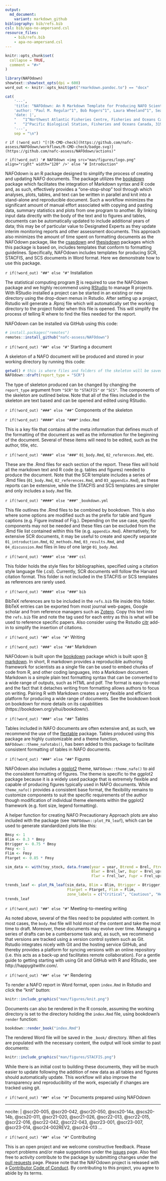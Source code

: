 ```yaml
---
output:
  md_document:
    variant: markdown_github
bibliography: bib/refs.bib
csl: bib/apa-no-ampersand.csl
resource_files:
    - bib/refs.bib
    - apa-no-ampersand.csl
---
```


```r
knitr::opts_chunk$set(
  collapse = TRUE,
  comment = "#>"
)
```


```r
library(NAFOdown)
showtext::showtext_opts(dpi = 600)
word_out <- knitr::opts_knit$get("rmarkdown.pandoc.to") == "docx"
```


```r
cat(
    '---',
    'title: "NAFOdown: An R Markdown Template for Producing NAFO Scientific Council Documents"',
    'author: "Paul M. Regular^1^, Bob Rogers^1^, Laura Wheeland^1^, Sean C. Anderson^2^"',
    'date: |',
    "   ^1^Northwest Atlantic Fisheries Centre, Fisheries and Oceans Canada, P.O.Box 5667, St. John’s, NL, A1C 5X1, Canada\\",
    "   ^2^Pacific Biological Station, Fisheries and Oceans Canada, 3190 Hammond Bay Rd., Nanaimo, British Columbia, V9T 6N7, Canada",
    '---',
    sep = "\n")

```


`r if (!word_out) "[![R-CMD-check](https://github.com/nafc-assess/NAFOdown/workflows/R-CMD-check/badge.svg)](https://github.com/nafc-assess/NAFOdown/actions)"`

`r if(!word_out) '# NAFOdown <img src="man/figures/logo.png" align="right" width="120" />' else "# Introduction"`

NAFOdown is an R package designed to simplify the process of creating and updating NAFO documents. The package utilizes the [bookdown](https://bookdown.org/yihui/bookdown/) package which facilitates the integration of Markdown syntax and R code and, as such, effectively provides a "one-stop-shop" tool through which analyses, plots, tables, and text can be written in parallel and knit into a stand-alone and reproducible document. Such a workflow minimizes the significant amount of manual effort associated with copying and pasting data, summary statistics and plots from one program to another. By linking input data directly with the body of the text and to figures and tables, documents can be automatically updated to include additional years of data; this may be of particular value to Designated Experts as they update interim monitoring reports and other assessment documents. This approach also minimizes the amount of time spent on formatting documents as the NAFOdown package, like the [csasdown](https://github.com/pbs-assess/csasdown/) and [thesisdown](https://github.com/ismayc/thesisdown/) packages which this package is based on, includes templates that conform to formatting guidelines. Specifically, NAFOdown includes templates for producing SCR, STACFIS, and SCS documents in Word format. Here we demonstrate how to use this package.

`r if(!word_out) "##" else "#"` Installation

The statistical computing program [R](https://www.r-project.org/) is required to use the NAFOdown package and we highly recommend using [RStudio](https://www.rstudio.com/products/RStudio/) to manage R projects. With RStudio installed a project can be started in an existing or new directory using the drop-down menus in Rstudio. After setting up a project, Rstudio will generate a .Rproj file which will automatically set the working directory to the project folder when this file is opened. This will simplify the process of telling R where to find the files needed for the report.

NAFOdown can be installed via GitHub using this code:

``` r
# install.packages("remotes")
remotes::install_github("nafc-assess/NAFOdown")
```

`r if(!word_out) "##" else "#"` Starting a document

A skeleton of a NAFO document will be produced and stored in your working directory by running this code:

``` r
getwd() # this is where files and folders of the skeleton will be saved
NAFOdown::draft(report_type = "SCR")
```

The type of skeleton produced can be changed by changing the `report_type` argument from `"SCR"` to `"STACFIS"` or `"SCS"`. The components of the skeleton are outlined below. Note that all of the files included in the skeleton are text based and can be opened and edited using RStudio.

`r if(!word_out) "###" else "##"`  Components of the skeleton

`r if(!word_out) "####" else "###"`  `index.Rmd`

This is a key file that contains all the meta information that defines much of the formatting of the document as well as the information for the beginning of the document. Several of these items will need to be edited, such as the author, title, etc. 

`r if(!word_out) "####" else "###"` `01_body.Rmd`, `02_references.Rmd`, etc.

These are the .Rmd files for each section of the report. These files will hold all the markdown text and R code (e.g. tables and figures) needed to produce the document. Note that the SCR template includes a series of .Rmd files (`01_body.Rmd`, `02_references.Rmd`, and `03_appendix.Rmd`), as these reports can be extensive, while the STACFIS and SCS templates are simpler and only includes a `body.Rmd` file.

`r if(!word_out) "####" else "###"` `_bookdown.yml`

This file outlines the .Rmd files to be combined by bookdown. This is also where some options are modified such as the prefix for table and figure captions (e.g. Figure instead of Fig.). Depending on the use case, specific components may not be needed and these files can be excluded from the .Rmd file list contained within this file (e.g. `appendix.Rmd`). Alternatively, for extensive SCR documents, it may be useful to create and specify separate `01_introduction.Rmd`, `02_methods.Rmd`, `03_results.Rmd`, and `04_discussion.Rmd` files in lieu of one large `01_body.Rmd`.

`r if(!word_out) "####" else "###"` `csl`

This folder holds the style files for bibliographies, specified using a citation style language file (.csl). Currently, SCR documents will follow the Harvard citation format. This folder is not included in the STACFIS or SCS templates as references are rarely used.

`r if(!word_out) "####" else "###"` `bib`

BibTeX references are to be included in the `refs.bib` file inside this folder. BibTeX entries can be exported from most journal web-pages, Google scholar and from reference managers such as [Zotero](https://www.zotero.org/). Copy this text into the `refs.bib` file and note the tag used for each entry as this is what will be used to reference specific papers. Also consider using the Rstudio [citr](https://github.com/crsh/citr) add-in to simplify the insertion of citations.

`r if(!word_out) "##" else "#"` Writing

`r if(!word_out) "###" else "##"` Markdown

NAFOdown is built upon the [bookdown](https://bookdown.org/yihui/bookdown/) package which is built upon [R markdown](http://rmarkdown.rstudio.com). In short, R markdown provides a reproducible authoring framework for scientists as a single file can be used to embed chunks of code from R, and other coding languages, into a Markdown document. Markdown is a simple plain text formatting syntax that can be converted to a wide range of outputs, such as HTML and pdf. The format is easy-to-read and the fact that it detaches writing from formatting allows authors to focus on writing. Pairing R with Markdown creates a very flexible and efficient platform for producing a wide range of documents. See the bookdown book on bookdown for more details on its capabilities (https://bookdown.org/yihui/bookdown/).

`r if(!word_out) "###" else "##"` Tables

Tables included in NAFO documents are often extensive and, as such, we recommend the use of the [flextable](https://davidgohel.github.io/flextable/index.html) package. Tables produced using this package are highly customizable and a theme function, `NAFOdown::theme_nafotabs()`, has been added to this package to facilitate consistent formatting of tables in NAFO documents.

`r if(!word_out) "###" else "##"` Figures

NAFOdown also includes a [ggplot2](https://ggplot2.tidyverse.org/) theme, `NAFOdown::theme_nafo()` to aid the consistent formatting of figures. The theme is specific to the ggplot2 package because it is a widely used package that is extremely flexible and capable of producing figures typically used in NAFO documents. While `theme_nafo()` provides a consistent base format, the flexibility remains to customize components to suit the specific requirements of the author though modification of individual theme elements within the ggplot2 framework (e.g. font size, legend formatting).

A helper function for creating NAFO Precautionary Approach plots are also included with the package (see `?NAFOdown::plot_PA_leaf`), which can be used to generate standardized plots like this:

```r
Bmsy <- 1
Blim <- 0.3 * Bmsy
Btrigger <- 0.75 * Bmsy
Fmsy <- 1
Flim <- Fmsy
Ftarget <- 0.85 * Fmsy

sim_data <- with(toy_stock, data.frame(year = year, Btrend = Brel, Ftrend = Frel,
                                       Blwr = Brel_lwr, Bupr = Brel_upr,
                                       Flwr = Frel_lwr, Fupr = Frel_upr))

trends_leaf <- plot_PA_leaf(sim_data, Blim = Blim, Btrigger = Btrigger,
                            Ftarget = Ftarget, Flim = Flim, 
                            zone_labels = c("Critical", "Cautious", "Healthy Zone"))
trends_leaf
```

`r if(!word_out) "##" else "#"` Meeting-to-meeting writing

As noted above, several of the files need to be populated with content. In most cases, the `body.Rmd` file will hold most of the content and take the most time to draft. Moreover, these documents may evolve over time. Managing a series of drafts can be a cumbersome task and, as such, we recommend that versions are tracked using a version control system such as Git. Rstudio integrates nicely with Git and the hosting service GitHub, and thereby provides a platform for syncing versions with an online repository (i.e. this acts as a back-up and facilitates remote collaboration). For a gentle guide to getting starting with using Git and GitHub with R and RStudio, see http://happygitwithr.com/.

`r if(!word_out) "##" else "#"` Rendering

To render a NAFO report in Word format, open `index.Rmd` in Rstudio and click the "knit" button:

```r
knitr::include_graphics("man/figures/knit.png")
```

Documents can also be rendered in the R console, assuming the working directory is set to the directory holding the `index.Rmd` file, using bookdown's `render` function:

```r
bookdown::render_book("index.Rmd")
```
The rendered Word file will be saved in the `_book/` directory. When all files are populated with the necessary content, the output will look similar to past documents:


```r
knitr::include_graphics("man/figures/STACFIS.png")
```

While there is an initial cost to building these documents, they will be much easier to update following the addition of new data as all tables and figures should automatically update. This workflow will also improve the transparency and reproducibility of the work, especially if changes are tracked using git.

`r if(!word_out) "##" else "#"` Documents prepared using NAFOdown

---
nocite: | 
  @scr20-005, @scr20-042, @scr20-050, @scs20-14a, @scs20-14b, @scs20-011, @scr21-020, @scr21-026, @scr22-013, @scr22-015, @scr22-016, @scr22-042, @scr22-043, @scr23-001, @scr23-007, @scr23-014, @scr24-002REV2, @scr24-013
...

<div id="refs"></div>


`r if(!word_out) "##" else "#"` Contributing

This is an open project and we welcome constructive feedback. Please report problems and/or make suggestions under the [issues](https://github.com/nafc-assess/NAFOdown/issues) page. Also feel free to activity contribute to the package by submitting changes under the [pull requests](https://github.com/nafc-assess/NAFOdown/pulls) page. Please note that the NAFOdown project is released with a [Contributor Code of Conduct](https://nafc-assess.github.io/NAFOdown/CODE_OF_CONDUCT.html). By contributing to this project, you agree to abide by its terms.



